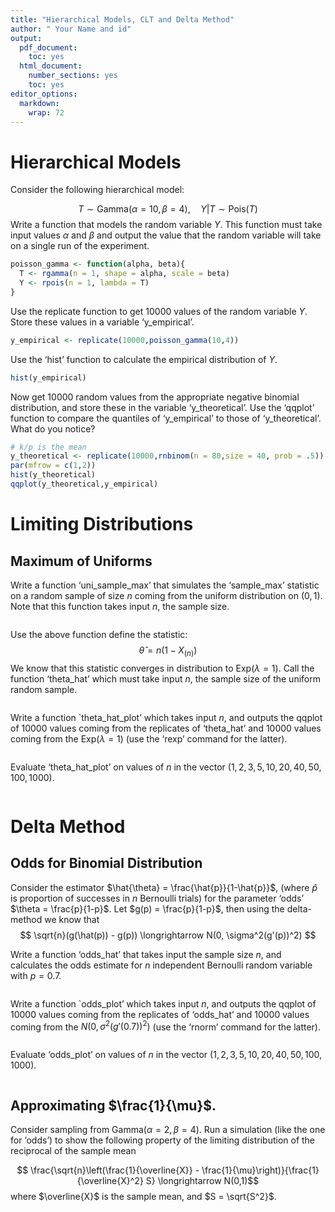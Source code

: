 ```yaml
---
title: "Hierarchical Models, CLT and Delta Method"
author: " Your Name and id"
output:
  pdf_document:
    toc: yes
  html_document:
    number_sections: yes    
    toc: yes
editor_options: 
  markdown: 
    wrap: 72
---
```


# Hierarchical Models

Consider the following hierarchical model:

$$ T \sim \text{Gamma}(\alpha = 10, \beta = 4), \quad Y|T \sim \text{Pois}(T)$$
Write a function that models the random variable $Y$. This function must
take input values $\alpha$ and $\beta$ and output the value that the
random variable will take on a single run of the experiment.

```r
poisson_gamma <- function(alpha, beta){
  T <- rgamma(n = 1, shape = alpha, scale = beta)
  Y <- rpois(n = 1, lambda = T)
}
```

Use the replicate function to get 10000 values of the random variable
$Y$. Store these values in a variable 'y_empirical'.

```r
y_empirical <- replicate(10000,poisson_gamma(10,4))
```

Use the 'hist' function to calculate the empirical distribution of $Y$.

```r
hist(y_empirical)
```

Now get 10000 random values from the appropriate negative binomial
distribution, and store these in the variable 'y_theoretical'. Use the
'qqplot' function to compare the quantiles of 'y_empirical' to those of
'y_theoretical'. What do you notice?

```r
# k/p is the mean
y_theoretical <- replicate(10000,rnbinom(n = 80,size = 40, prob = .5)) 
par(mfrow = c(1,2))
hist(y_theoretical)
qqplot(y_theoretical,y_empirical)
```

# Limiting Distributions

## Maximum of Uniforms

Write a function 'uni_sample_max' that simulates the 'sample_max'
statistic on a random sample of size $n$ coming from the uniform
distribution on $(0, 1)$. Note that this function takes input $n$, the
sample size.

```r

```

Use the above function define the statistic:
$$ \hat{\theta} = n(1-X_{(n)}) $$ We know that this statistic converges
in distribution to $\text{Exp}(\lambda = 1)$. Call the function
'theta_hat' which must take input $n$, the sample size of the uniform
random sample.

```r

```

Write a function \`theta_hat_plot' which takes input $n$, and outputs
the qqplot of 10000 values coming from the replicates of 'theta_hat' and
10000 values coming from the $\text{Exp}(\lambda = 1)$ (use the 'rexp'
command for the latter).

```r

```

Evaluate 'theta_hat_plot' on values of $n$ in the vector
$(1, 2, 3, 5, 10, 20, 40, 50, 100, 1000)$.

```r

```

# Delta Method

## Odds for Binomial Distribution

Consider the estimator $\hat{\theta} = \frac{\hat{p}}{1-\hat{p}}$,
(where $\hat{p}$ is proportion of successes in $n$ Bernoulli trials) for
the parameter 'odds' $\theta = \frac{p}{1-p}$. Let
$g(p) = \frac{p}{1-p}$, then using the delta-method we know that
$$ \sqrt{n}(g(\hat(p)) - g(p)) \longrightarrow N(0, \sigma^2(g'(p))^2) $$

Write a function 'odds_hat' that takes input the sample size $n$, and
calculates the odds estimate for $n$ independent Bernoulli random
variable with $p=0.7$.

```r

```

Write a function \`odds_plot' which takes input $n$, and outputs the
qqplot of 10000 values coming from the replicates of 'odds_hat' and
10000 values coming from the $N(0, \sigma^2(g'(0.7))^2)$ (use the
'rnorm' command for the latter).

```r

```

Evaluate 'odds_plot' on values of $n$ in the vector
$(1, 2, 3, 5, 10, 20, 40, 50, 100, 1000)$.

```r

```

## Approximating $\frac{1}{\mu}$.

Consider sampling from $\text{Gamma}(\alpha =2, \beta = 4)$. Run a
simulation (like the one for 'odds') to show the following property of
the limiting distribution of the reciprocal of the sample mean

$$ \frac{\sqrt{n}\left(\frac{1}{\overline{X}} - \frac{1}{\mu}\right)}{\frac{1}{\overline{X}^2} S} \longrightarrow N(0,1)$$
where $\overline{X}$ is the sample mean, and $S = \sqrt{S^2}$.
